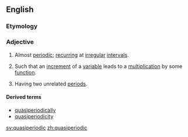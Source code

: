 ==English==

===Etymology===
{{prefix|quasi|periodic}}

===Adjective===
{{wikipedia|quasiperiodic function}}
{{en-adj}}

# Almost [[periodic]]; [[recurring]] at [[irregular]] [[interval]]s.
# {{context|mathematics|of a function}} Such that an [[increment]] of a [[variable]] leads to a [[multiplication]] by some [[function]].
# {{context|physics|of an oscillation}} Having two unrelated [[period]]s.

====Derived terms====
* [[quasiperiodically]]
* [[quasiperiodicity]]

[[sv:quasiperiodic]]
[[zh:quasiperiodic]]